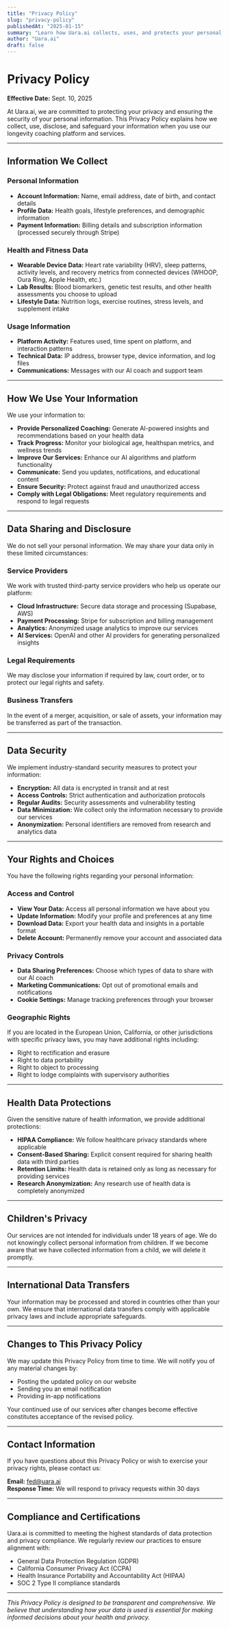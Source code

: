 ```yaml
---
title: "Privacy Policy"
slug: "privacy-policy"
publishedAt: "2025-01-15"
summary: "Learn how Uara.ai collects, uses, and protects your personal information and health data."
author: "Uara.ai"
draft: false
---
```


# Privacy Policy

**Effective Date:** Sept. 10, 2025

At Uara.ai, we are committed to protecting your privacy and ensuring the security of your personal information. This Privacy Policy explains how we collect, use, disclose, and safeguard your information when you use our longevity coaching platform and services.

---

## Information We Collect

### Personal Information

- **Account Information:** Name, email address, date of birth, and contact details
- **Profile Data:** Health goals, lifestyle preferences, and demographic information
- **Payment Information:** Billing details and subscription information (processed securely through Stripe)

### Health and Fitness Data

- **Wearable Device Data:** Heart rate variability (HRV), sleep patterns, activity levels, and recovery metrics from connected devices (WHOOP, Oura Ring, Apple Health, etc.)
- **Lab Results:** Blood biomarkers, genetic test results, and other health assessments you choose to upload
- **Lifestyle Data:** Nutrition logs, exercise routines, stress levels, and supplement intake

### Usage Information

- **Platform Activity:** Features used, time spent on platform, and interaction patterns
- **Technical Data:** IP address, browser type, device information, and log files
- **Communications:** Messages with our AI coach and support team

---

## How We Use Your Information

We use your information to:

- **Provide Personalized Coaching:** Generate AI-powered insights and recommendations based on your health data
- **Track Progress:** Monitor your biological age, healthspan metrics, and wellness trends
- **Improve Our Services:** Enhance our AI algorithms and platform functionality
- **Communicate:** Send you updates, notifications, and educational content
- **Ensure Security:** Protect against fraud and unauthorized access
- **Comply with Legal Obligations:** Meet regulatory requirements and respond to legal requests

---

## Data Sharing and Disclosure

We do not sell your personal information. We may share your data only in these limited circumstances:

### Service Providers

We work with trusted third-party service providers who help us operate our platform:

- **Cloud Infrastructure:** Secure data storage and processing (Supabase, AWS)
- **Payment Processing:** Stripe for subscription and billing management
- **Analytics:** Anonymized usage analytics to improve our services
- **AI Services:** OpenAI and other AI providers for generating personalized insights

### Legal Requirements

We may disclose your information if required by law, court order, or to protect our legal rights and safety.

### Business Transfers

In the event of a merger, acquisition, or sale of assets, your information may be transferred as part of the transaction.

---

## Data Security

We implement industry-standard security measures to protect your information:

- **Encryption:** All data is encrypted in transit and at rest
- **Access Controls:** Strict authentication and authorization protocols
- **Regular Audits:** Security assessments and vulnerability testing
- **Data Minimization:** We collect only the information necessary to provide our services
- **Anonymization:** Personal identifiers are removed from research and analytics data

---

## Your Rights and Choices

You have the following rights regarding your personal information:

### Access and Control

- **View Your Data:** Access all personal information we have about you
- **Update Information:** Modify your profile and preferences at any time
- **Download Data:** Export your health data and insights in a portable format
- **Delete Account:** Permanently remove your account and associated data

### Privacy Controls

- **Data Sharing Preferences:** Choose which types of data to share with our AI coach
- **Marketing Communications:** Opt out of promotional emails and notifications
- **Cookie Settings:** Manage tracking preferences through your browser

### Geographic Rights

If you are located in the European Union, California, or other jurisdictions with specific privacy laws, you may have additional rights including:

- Right to rectification and erasure
- Right to data portability
- Right to object to processing
- Right to lodge complaints with supervisory authorities

---

## Health Data Protections

Given the sensitive nature of health information, we provide additional protections:

- **HIPAA Compliance:** We follow healthcare privacy standards where applicable
- **Consent-Based Sharing:** Explicit consent required for sharing health data with third parties
- **Retention Limits:** Health data is retained only as long as necessary for providing services
- **Research Anonymization:** Any research use of health data is completely anonymized

---

## Children's Privacy

Our services are not intended for individuals under 18 years of age. We do not knowingly collect personal information from children. If we become aware that we have collected information from a child, we will delete it promptly.

---

## International Data Transfers

Your information may be processed and stored in countries other than your own. We ensure that international data transfers comply with applicable privacy laws and include appropriate safeguards.

---

## Changes to This Privacy Policy

We may update this Privacy Policy from time to time. We will notify you of any material changes by:

- Posting the updated policy on our website
- Sending you an email notification
- Providing in-app notifications

Your continued use of our services after changes become effective constitutes acceptance of the revised policy.

---

## Contact Information

If you have questions about this Privacy Policy or wish to exercise your privacy rights, please contact us:

**Email:** fed@uara.ai  
**Response Time:** We will respond to privacy requests within 30 days

---

## Compliance and Certifications

Uara.ai is committed to meeting the highest standards of data protection and privacy compliance. We regularly review our practices to ensure alignment with:

- General Data Protection Regulation (GDPR)
- California Consumer Privacy Act (CCPA)
- Health Insurance Portability and Accountability Act (HIPAA)
- SOC 2 Type II compliance standards

---

_This Privacy Policy is designed to be transparent and comprehensive. We believe that understanding how your data is used is essential for making informed decisions about your health and privacy._

